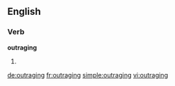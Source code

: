 ==English==

===Verb===
'''outraging'''

# {{present participle of|outrage}}

[[de:outraging]]
[[fr:outraging]]
[[simple:outraging]]
[[vi:outraging]]